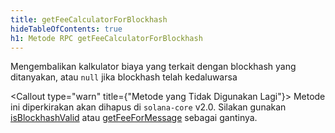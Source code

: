 ```yaml
---
title: getFeeCalculatorForBlockhash
hideTableOfContents: true
h1: Metode RPC getFeeCalculatorForBlockhash
---
```


Mengembalikan kalkulator biaya yang terkait dengan blockhash yang ditanyakan,
atau `null` jika blockhash telah kedaluwarsa

<Callout type="warn" title={"Metode yang Tidak Digunakan Lagi"}>
  Metode ini diperkirakan akan dihapus di `solana-core` v2.0. Silakan gunakan
  [isBlockhashValid](/docs/rpc/http/isblockhashvalid) atau
  [getFeeForMessage](/docs/rpc/http/getfeeformessage) sebagai gantinya.
</Callout>
